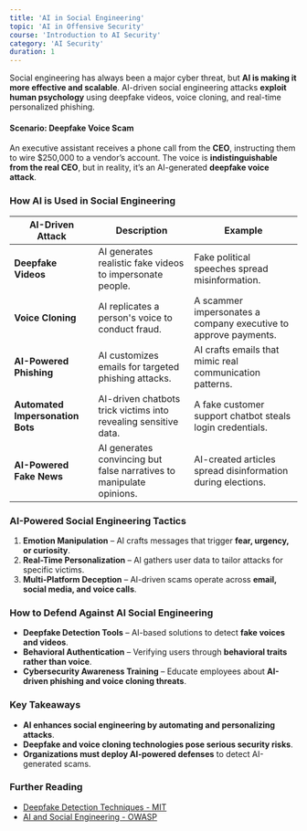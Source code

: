 ```yaml
---
title: 'AI in Social Engineering'
topic: 'AI in Offensive Security'
course: 'Introduction to AI Security'
category: 'AI Security'
duration: 1
---
```


Social engineering has always been a major cyber threat, but **AI is making it more effective and scalable**. AI-driven social engineering attacks **exploit human psychology** using deepfake videos, voice cloning, and real-time personalized phishing.

#### **Scenario: Deepfake Voice Scam**

An executive assistant receives a phone call from the **CEO**, instructing them to wire $250,000 to a vendor’s account. The voice is **indistinguishable from the real CEO**, but in reality, it’s an AI-generated **deepfake voice attack**.

### How AI is Used in Social Engineering

| AI-Driven Attack                 | Description                                                          | Example                                                         |
| -------------------------------- | -------------------------------------------------------------------- | --------------------------------------------------------------- |
| **Deepfake Videos**              | AI generates realistic fake videos to impersonate people.            | Fake political speeches spread misinformation.                  |
| **Voice Cloning**                | AI replicates a person's voice to conduct fraud.                     | A scammer impersonates a company executive to approve payments. |
| **AI-Powered Phishing**          | AI customizes emails for targeted phishing attacks.                  | AI crafts emails that mimic real communication patterns.        |
| **Automated Impersonation Bots** | AI-driven chatbots trick victims into revealing sensitive data.      | A fake customer support chatbot steals login credentials.       |
| **AI-Powered Fake News**         | AI generates convincing but false narratives to manipulate opinions. | AI-created articles spread disinformation during elections.     |

### AI-Powered Social Engineering Tactics

1. **Emotion Manipulation** – AI crafts messages that trigger **fear, urgency, or curiosity**.
2. **Real-Time Personalization** – AI gathers user data to tailor attacks for specific victims.
3. **Multi-Platform Deception** – AI-driven scams operate across **email, social media, and voice calls**.

### How to Defend Against AI Social Engineering

- **Deepfake Detection Tools** – AI-based solutions to detect **fake voices and videos**.
- **Behavioral Authentication** – Verifying users through **behavioral traits rather than voice**.
- **Cybersecurity Awareness Training** – Educate employees about **AI-driven phishing and voice cloning threats**.

### Key Takeaways

- **AI enhances social engineering by automating and personalizing attacks**.
- **Deepfake and voice cloning technologies pose serious security risks**.
- **Organizations must deploy AI-powered defenses** to detect AI-generated scams.

### Further Reading

- [Deepfake Detection Techniques - MIT](https://deepfake.mit.edu/)
- [AI and Social Engineering - OWASP](https://owasp.org/)
